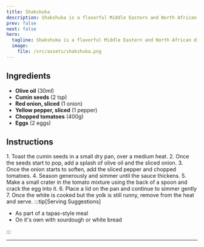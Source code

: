 ```yaml
---
title: Shakshuka
description: Shakshuka is a flavorful Middle Eastern and North African dish of poached eggs in a spicy tomato and pepper sauce.
prev: false
next: false
hero:
  tagline: Shakshuka is a flavorful Middle Eastern and North African dish of poached eggs in a spicy tomato and pepper sauce.
  image:
    file: /src/assets/shakshuka.png
---
```



## Ingredients

- **Olive oil** (30ml)
- **Cumin seeds** (2 tsp)
- **Red onion, sliced** (1 onion)
- **Yellow pepper, sliced** (1 pepper)
- **Chopped tomatoes** (400g)
- **Eggs** (2 eggs)

## Instructions

<Steps> 
1. Toast the cumin seeds in a small dry pan, over a medium heat.
2. Once the seeds start to pop, add a splash of olive oil and the sliced onion.
3. Once the onion starts to soften, add the sliced pepper and chopped tomatoes.
4. Season generously and simmer until the sauce thickens.
5. Make a small crater in the tomato mixture using the back of a spoon and crack the egg into it.
6. Place a lid on the pan and continue to simmer gently
7. Once the white is cooked but the yolk is still runny, remove from the heat and serve.

</Steps> 
:::tip[Serving Suggestions]

- As part of a tapas-style meal
- On it's own with sourdough or white bread

:::

<hr />

<Badge size="large" text="Breakfast" variant="tip" />
<Badge size="large" text="Lunch" variant="tip" />
<Badge size="large" text="2 Servings" variant="note" />
<Badge size="large" text="~200 kcal" variant="success" />
<Badge size="large" text="~30 minutes" variant="caution" />
